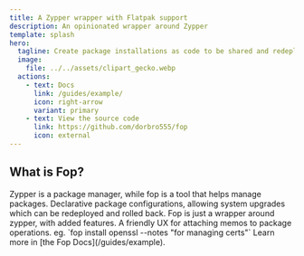 ```yaml
---
title: A Zypper wrapper with Flatpak support
description: An opinionated wrapper around Zypper
template: splash
hero:
  tagline: Create package installations as code to be shared and redeployed
  image:
    file: ../../assets/clipart_gecko.webp
  actions:
    - text: Docs
      link: /guides/example/
      icon: right-arrow
      variant: primary
    - text: View the source code
      link: https://github.com/dorbro555/fop
      icon: external
---
```



## What is Fop?

<CardGrid stagger>
	<Card title="Simplified Package Management" icon="pencil">
		Zypper is a package manager, while fop is a tool that helps manage packages.
	</Card>
	<Card title="Reproducible Installations" icon="setting">
		Declarative package configurations, allowing system upgrades which can be redeployed and rolled back.
	</Card>
	<Card title="Zypper under the hood" icon="setting">
		Fop is just a wrapper around zypper, with added features.
	</Card>
	<Card title="Attach notes" icon="add-document">
		A friendly UX for attaching memos to package operations. eg. `fop install openssl --notes "for managing certs"`
	</Card>
	<Card title="Read the docs" icon="open-book">
		Learn more in [the Fop Docs](/guides/example).
	</Card>
</CardGrid>
